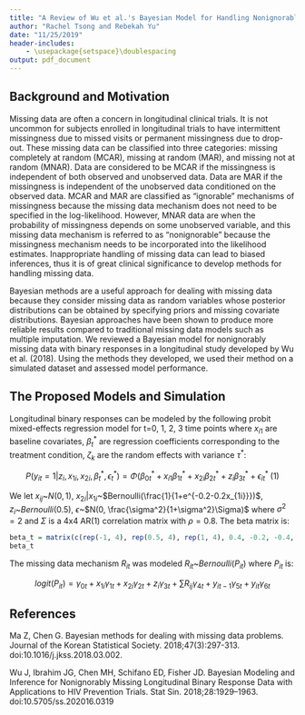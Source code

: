 ```yaml
---
title: "A Review of Wu et al.'s Bayesian Model for Handling Nonignorably Missing Data"
author: "Rachel Tsong and Rebekah Yu"
date: "11/25/2019"
header-includes:
    - \usepackage{setspace}\doublespacing
output: pdf_document
---
```


## Background and Motivation

  Missing data are often a concern in longitudinal clinical trials. It is not uncommon for subjects enrolled in longitudinal trials to have intermittent missingness due to missed visits or permanent missingness due to drop-out. These missing data can be classified into three categories: missing completely at random (MCAR), missing at random (MAR), and missing not at random (MNAR). Data are considered to be MCAR if the missingness is independent of both observed and unobserved data. Data are MAR if the missingness is independent of the unobserved data conditioned on the observed data. MCAR and MAR are classified as “ignorable” mechanisms of missingness because the missing data mechanism does not need to be specified in the log-likelihood. However, MNAR data are when the probability of missingness depends on some unobserved variable, and this missing data mechanism is referred to as “nonignorable” because the missingness mechanism needs to be incorporated into the likelihood estimates.  Inappropriate handling of missing data can lead to biased inferences, thus it is of great clinical significance to develop methods for handling missing data.
  
  Bayesian methods are a useful approach for dealing with missing data because they consider missing data as random variables whose posterior distributions can be obtained by specifying priors and missing covariate distributions. Bayesian approaches have been shown to produce more reliable results compared to traditional missing data models such as multiple imputation. We reviewed a Bayesian model for nonignorably missing data with binary responses in a longitudinal study developed by Wu et al. (2018). Using the methods they developed, we used their method on a simulated dataset and assessed model performance. 

## The Proposed Models and Simulation

Longitudinal binary responses can be modeled by the following probit mixed-effects regression model for t=0, 1, 2, 3 time points where $x_{i1}$ are baseline covariates, $\beta^*_t$ are regression coefficients corresponding to the treatment condition, $\zeta_k$ are the random effects with variance $\tau^*$:

$$P(y_{it}=1|z_i,x_{1i},x_{2i},\beta^*_t,\epsilon_t^*)=\Phi(\beta_{0t}^*+x_{i1}\beta^*_{1t}+x_{2i}\beta^*_{2t}+z_i\beta_{3t}^*+\epsilon_{it}^*\;(1)$$	
  
We let $x_{ij}$~$N(0,1)$, $x_{2i}|x_{1i}$~$Bernoulli(\frac{1}{1+e^{-0.2-0.2x_{1i}}})$, $z_i$~$Bernoulli(0.5)$, $\epsilon$~$N(0, \frac{\sigma^2}{1+\sigma^2}\Sigma)$ where $\sigma^2=2$ and $\Sigma$ is a 4x4 AR(1) correlation matrix with $\rho=0.8$. The beta matrix is:
```r
beta_t = matrix(c(rep(-1, 4), rep(0.5, 4), rep(1, 4), 0.4, -0.2, -0.4, -0.6), nrow = 4, ncol = 4)
beta_t
```

  
The missing data mechanism $R_{it}$ was modeled $R_{it}$~$Bernoulli(P_{it})$ where $P_{it}$ is:

$$logit(P_{it})=\gamma_{0t}+x_{1i}\gamma_{1t}+x_{2i}\gamma_{2t}+z_{i}\gamma_{3t}+\sum{R_{ij}\gamma_{4t}}+y_{it-1}\gamma_{5t}+y_{it}\gamma_{6t}$$


## References
Ma Z, Chen G. Bayesian methods for dealing with missing data problems. Journal of the Korean Statistical Society. 2018;47(3):297-313. doi:10.1016/j.jkss.2018.03.002.

Wu J, Ibrahim JG, Chen MH, Schifano ED, Fisher JD. Bayesian Modeling and Inference for Nonignorably Missing Longitudinal Binary Response Data with Applications to HIV Prevention Trials. Stat Sin. 2018;28:1929–1963. doi:10.5705/ss.202016.0319

